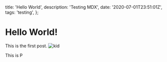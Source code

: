 
  title: 'Hello World',
  description: 'Testing MDX',
  date: '2020-07-01T23:51:01Z',
  tags: 'testing',
};

# Hello World!

This is the first post.
<img src="/kid.jpg" alt="kid" />
<Test />
<p>This is P</p>
